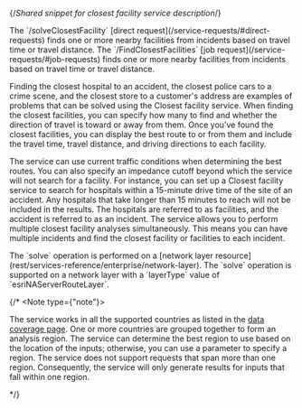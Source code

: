 {/*Shared snippet for closest facility service description*/} 

<If c="requestType =='direct'">
The `/solveClosestFacility` [direct request](/service-requests/#direct-requests) finds one or more nearby facilities from incidents based on travel time or travel distance. 
</If>

<If c="requestType =='job'">
The `/FindClosestFacilities` [job request](/service-requests/#job-requests) finds one or more nearby facilities from incidents based on travel time or travel distance. 
</If>

<MoreInfo>

Finding the closest hospital to an accident, the closest police cars to a crime scene, and the closest store to a customer's address are examples of problems that can be solved using the Closest facility service. When finding the closest facilities, you can specify how many to find and whether the direction of travel is toward or away from them. Once you've found the closest facilities, you can display the best route to or from them and include the travel time, travel distance, and driving directions to each facility. 

The service can use current traffic conditions when determining the best routes. You can also specify an impedance cutoff beyond which the service will not search for a facility. For instance, you can set up a Closest facility service to search for hospitals within a 15-minute drive time of the site of an accident. Any hospitals that take longer than 15 minutes to reach will not be included in the results. The hospitals are referred to as facilities, and the accident is referred to as an incident. The service allows you to perform multiple closest facility analyses simultaneously. This means you can have multiple incidents and find the closest facility or facilities to each incident.

<If c="requestType =='direct' && publication == 'services-reference/enterprise'">
The `solve` operation is performed on a [network layer resource](rest/services-reference/enterprise/network-layer). The `solve` operation is supported on a network layer with a `layerType` value of `esriNAServerRouteLayer`.
</If>

{/* <If c="publication=='rest/online'">
<Note type={"note"}>

The service works in all the supported countries as listed in the [data coverage page](/network-coverage). One or more countries are grouped together to form an analysis region. The service can determine the best region to use based on the location of the inputs; otherwise, you can use a parameter to specify a region. The service does not support requests that span more than one region. Consequently, the service will only generate results for inputs that fall within one region. 

</Note>
</If> */}

</MoreInfo>

